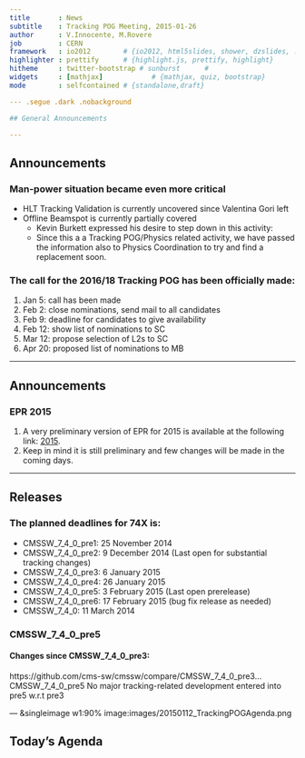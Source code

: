```yaml
---
title       : News
subtitle    : Tracking POG Meeting, 2015-01-26
author      : V.Innocente, M.Rovere
job         : CERN
framework   : io2012        # {io2012, html5slides, shower, dzslides, ...}
highlighter : prettify      # {highlight.js, prettify, highlight}
hitheme     : twitter-bootstrap # sunburst      #
widgets     : [mathjax]            # {mathjax, quiz, bootstrap}
mode        : selfcontained # {standalone,draft}

--- .segue .dark .nobackground

## General Announcements

---
```

## Announcements

### Man-power situation became even more critical

* HLT Tracking Validation is currently uncovered since Valentina Gori
  left
* Offline Beamspot is currently partially covered
    * Kevin Burkett expressed his desire to step down in this
      activity:
    * <font class="bold red">Since this a a Tracking POG/Physics related activity, we have
      passed the information also to Physics Coordination to try and
      find a replacement soon.</font>


### The call for the 2016/18 Tracking POG has been officially made:

1. Jan 5: call has been made
1. <font class="bold red">Feb 2: close nominations, send mail to all candidates</font>
1. Feb 9: deadline for candidates to give availability
1. Feb 12: show list of nominations to SC
1. Mar 12: propose selection of L2s to SC
1. Apr 20: proposed list of nominations to MB

---

## Announcements


### EPR 2015
1. A very preliminary version of EPR for 2015 is available at the
following link:
[2015](https://twiki.cern.ch/twiki/bin/viewauth/CMS/TrackingPOGTasks2015).
1. Keep in mind it is still preliminary and few changes will be made
in the coming days.


---
## Releases

### The planned deadlines for 74X is:

* CMSSW_7_4_0_pre1: 25 November 2014
* CMSSW_7_4_0_pre2: 9 December 2014 (<font class="bold red">Last open for substantial tracking changes</font>)
* CMSSW_7_4_0_pre3: 6 January 2015
* CMSSW_7_4_0_pre4: 26 January 2015
* CMSSW_7_4_0_pre5: 3 February 2015 (Last open prerelease)
* CMSSW_7_4_0_pre6: 17 February 2015 (bug fix release as needed)
* CMSSW_7_4_0: 11 March 2014


### CMSSW_7_4_0_pre5
#### Changes since CMSSW_7_4_0_pre3:
https://github.com/cms-sw/cmssw/compare/CMSSW_7_4_0_pre3...CMSSW_7_4_0_pre5
No major tracking-related development entered into pre5 w.r.t pre3

--- &singleimage w1:90% image:images/20150112_TrackingPOGAgenda.png

## Today's Agenda


